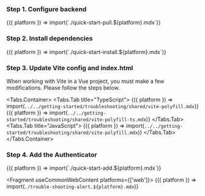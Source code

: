 
### Step 1. Configure backend

<Fragment useCommonWebContent>
  {({ platform }) => import(`./quick-start-pull.${platform}.mdx`)}
</Fragment>

### Step 2. Install dependencies

<Fragment useCommonWebContent>
  {({ platform }) => import(`./quick-start-install.${platform}.mdx`)}
</Fragment>

### Step 3. Update Vite config and index.html

When working with Vite in a Vue project, you must make a few modifications. Please follow the steps below.

<Tabs.Container>
  <Tabs.Tab title="TypeScript">
    <Fragment>
      {({ platform }) => import(`../../getting-started/troubleshooting/shared/vite-polyfill.mdx`)}
    </Fragment>
    <Fragment>
      {({ platform }) => import(`../../getting-started/troubleshooting/shared/vite-polyfill-ts.mdx`)}
    </Fragment>
  </Tabs.Tab>
  <Tabs.Tab title="JavaScript">
    <Fragment>
      {({ platform }) => import(`../../getting-started/troubleshooting/shared/vite-polyfill.mdx`)}
    </Fragment>
  </Tabs.Tab>
</Tabs.Container>

### Step 4. Add the Authenticator

<Fragment useCommonWebContent>
  {({ platform }) => import(`./quick-start-add.${platform}.mdx`)}
</Fragment>

<Fragment useCommonWebContent platforms={['web']}>
  {({ platform }) => import(`./trouble-shooting-alert.${platform}.mdx`)}
</Fragment>
